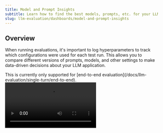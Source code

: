 ```yaml
---
title: Model and Prompt Insights
subtitle: Learn how to find the best models, prompts, etc. for your LLM app
slug: llm-evaluation/dashboards/model-and-prompt-insights
---
```


## Overview

When running evaluations, it's important to log hyperparameters to track which configurations were used for each test run. This allows you to compare different versions of prompts, models, and other settings to make data-driven decisions about your LLM application.

<Warning>
  This is currently only supported for [end-to-end
  evaluation](/docs/llm-evaluation/single-turn/end-to-end).
</Warning>

<Frame caption="Prompt and Model Insights">
  <video
    src="https://confident-docs.s3.us-east-1.amazonaws.com/evaluation:parameter-insights.mp4"
    autoPlay
    controls
  />
</Frame>

## Prompts

Prompts are a **type** of hyperparameter, and in Confident AI, you can include them as hyperparameters to test each prompt's performance when running an evaluation:

<Tabs>

<Tab title="Python" langauag="python">

```python main.py
from deepeval.prompt import Prompt
from deepeval.metrics import AnswerRelevancyMetric
from deepeval.test_case import LLMTestCase
from deepeval import evaluate

# Pull your prompt version
prompt = Prompt(alias="your-prompt-alias")
prompt.pull()

# Run an evaluation with the prompt as a hyperparameter
evaluate(
    test_cases=[LLMTestCase(input="...", actual_output="...")],
    metrics=[AnswerRelevancyMetric()],
    hyperparameters={"System Prompt": prompt}
)
```

</Tab>

<Tab title="Typescript" langauag="typescript">

```ts
evaluate({
  hyperparameters: {
    Model: "YOUR-MODEL",
    "Prompt Version": "YOUR-PROMPT-VERSION",
  },
  llmTestCases: [...],
  metricCollection: "YOUR-COLLECTION-NAME",
});
```

</Tab>

<Tab title="curL" langauag="curl">

<EndpointRequestSnippet
  endpoint="POST /v1/evaluate"
  example="Logging Parameters"
/>

</Tab>

</Tabs>

You should **NEVER** log the interpolated version of your prompt template.
This will create a unique version for each variable substitution, making it
impossible to meaningfully compare prompt performance. Always log the `Prompt`
instance itself.

## Models and Others

You can also log model and other parameter information as hyperparameters to track which model versions or configurations were used for a test run:

<Tabs>

<Tab title="Python" langauag="python">

```python main.py
evaluate(
    test_cases=dataset.test_cases,
    metrics=[AnswerRelevancyMetric()],
    hyperparameters={
        "Model": "gpt-4",
    }
)
```

</Tab>

<Tab title="Typescript" langauag="typescript">

```typescript
evaluate({
  hyperparameters: {
    Model: "YOUR-MODEL",
  },
  llmTestCases: [...],
  metricCollection: "YOUR-COLLECTION-NAME",
});
```

</Tab>

<Tab title="curL" langauag="curl">

[TODO vamshi]

</Tab>

</Tabs>

## In CI/CD

For python users of `deepeval`, you can log parameteres in CI/CD using the `@deepeval.log_hyperparameters()` decorator on top of a function that returns a dictionary of string and prompts:

```python test_llm_app.py
from deepeval.prompt import Prompt
import deepeval

prompt = Prompt(alias="your-prompt-alias")
prompt.pull()

@deepeval.log_hyperparameters()
def hyperparameters():
    return {"System Prompt": prompt, "Model": "YOUR-MODEL-NAME"}
```

Now everytime when you run `deepeval test run`, every test file will be ran as unit-tests while logging parameters as part of your test run. Go to the [next section](/docs/llm-evaluation/unit-testing-cicd) to learn more about unit-testing in CI/CD.
